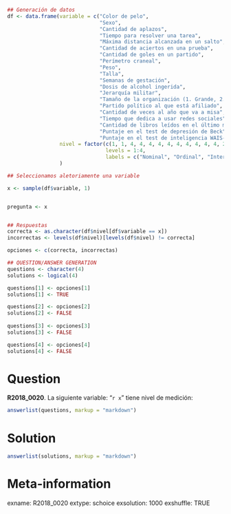 ```r
## Generación de datos
df <- data.frame(variable = c("Color de pelo",
                              "Sexo",
                              "Cantidad de aplazos",
                              "Tiempo para resolver una tarea",
                              "Máxima distancia alcanzada en un salto",
                              "Cantidad de aciertos en una prueba",
                              "Cantidad de goles en un partido",
                              "Perímetro craneal", 
                              "Peso", 
                              "Talla", 
                              "Semanas de gestación",
                              "Dosis de alcohol ingerida", 
                              "Jerarquía militar",
                              "Tamaño de la organización (1. Grande, 2. Mediana, 3. Pequeña)",
                              "Partido político al que está afiliado",
                              "Cantidad de veces al año que va a misa",
                              "Tiempo que dedica a usar redes sociales",
                              "Cantidad de libros leídos en el último mes",
                              "Puntaje en el test de depresión de Beck",
                              "Puntaje en el test de inteligencia WAIS-IV"),
                 nivel = factor(c(1, 1, 4, 4, 4, 4, 4, 4, 4, 4, 4, 4, 2, 2, 1, 4, 4, 4, 3, 3),
                                levels = 1:4,
                                labels = c("Nominal", "Ordinal", "Intervalar", "Proporcional"))
                 )

## Seleccionamos aletoriamente una variable

x <- sample(df$variable, 1)


pregunta <- x


## Respuestas
correcta <- as.character(df$nivel[df$variable == x])
incorrectas <- levels(df$nivel)[levels(df$nivel) != correcta]

opciones <- c(correcta, incorrectas)

## QUESTION/ANSWER GENERATION
questions <- character(4)
solutions <- logical(4)

questions[1] <- opciones[1]
solutions[1] <- TRUE

questions[2] <- opciones[2]
solutions[2] <- FALSE
    
questions[3] <- opciones[3]
solutions[3] <- FALSE

questions[4] <- opciones[4]
solutions[4] <- FALSE
```
Question
========
**R2018_0020**. La siguiente variable: "`r x`" tiene nivel de medición:

```r
answerlist(questions, markup = "markdown")
```
  
Solution
========

```r
answerlist(solutions, markup = "markdown")
```

Meta-information
================
exname: R2018_0020
extype: schoice
exsolution: 1000
exshuffle: TRUE